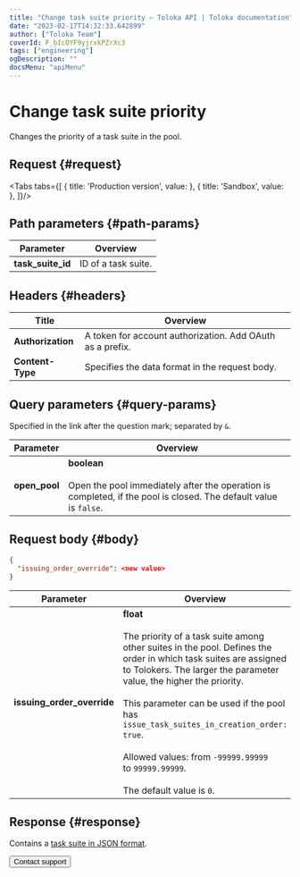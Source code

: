 ```yaml
---
title: "Change task suite priority — Toloka API | Toloka documentation"
date: "2023-02-17T14:32:33.642899"
author: ["Toloka Team"]
coverId: F_bIcOYF9yjrxkPZrXc3
tags: ["engineering"]
ogDescription: ""
docsMenu: "apiMenu"
---
```



# Change task suite priority

<Announce/>

Changes the priority of a task suite in the pool.

## Request {#request}

<Tabs tabs={[
  { title: 'Production version', value: <EditOrderList1/> },
  { title: 'Sandbox', value: <EditOrderList2/> },
]}/>

## Path parameters {#path-params}

Parameter | Overview
----- | -----
**task_suite_id** | ID of a task suite.

## Headers {#headers}

Title | Overview
----- | -----
**Authorization** | A token for account authorization. Add OAuth as a prefix.
**Content-Type** | Specifies the data format in the request body.

## Query parameters {#query-params}

Specified in the link after the question mark; separated by `&`.

Parameter | Overview
----- | -----
**open_pool** | **boolean**<br/><br/>Open the pool immediately after the operation is completed, if the pool is closed. The default value is `false`.

## Request body {#body}

```json
{
  "issuing_order_override": <new value>
}
```

Parameter | Overview
----- | -----
**issuing_order_override** | **float**<br/><br/>The priority of a task suite among other suites in the pool. Defines the order in which task suites are assigned to Tolokers. The larger the parameter value, the higher the priority.<br/><br/>This parameter can be used if the pool has `issue_task_suites_in_creation_order: true`.<br/><br/>Allowed values: from `-99999.99999` to `99999.99999`.<br/><br/>The default value is `0`.

## Response {#response}

Contains a [task suite in JSON format](/docs/api/task-suite).

<Button themeColor="light" view="default" size="l" type="link" url="/docs/guide/troubleshooting/support?form-source=api-edit-order">Contact support</Button>
